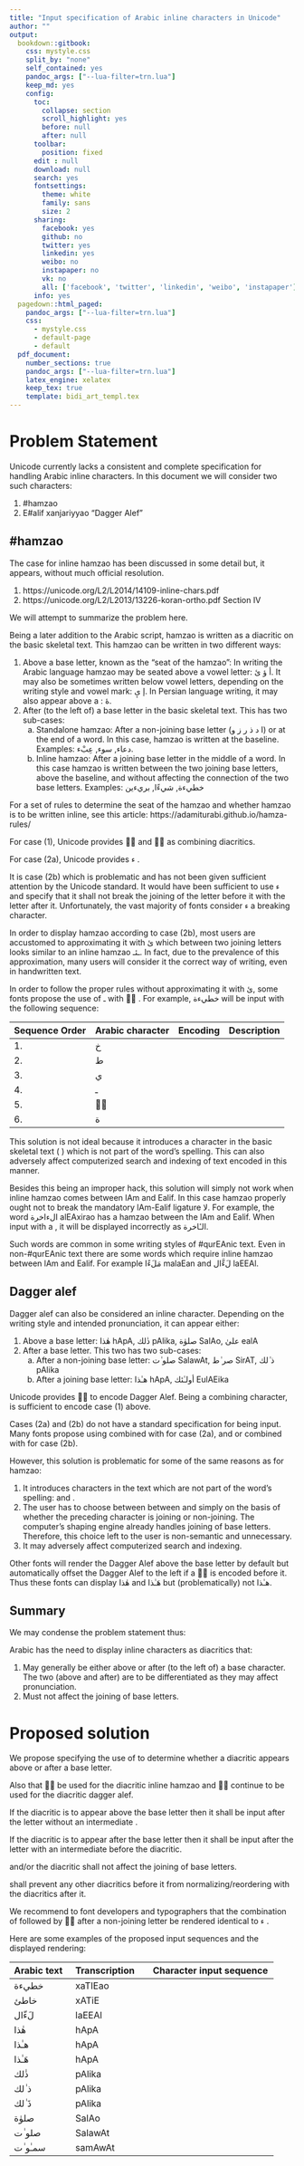 ```yaml
---
title: "Input specification of Arabic inline characters in Unicode"
author: ""
output:
  bookdown::gitbook:
    css: mystyle.css
    split_by: "none"
    self_contained: yes
    pandoc_args: ["--lua-filter=trn.lua"]
    keep_md: yes
    config:
      toc:
        collapse: section
        scroll_highlight: yes
        before: null
        after: null
      toolbar:
        position: fixed
      edit : null
      download: null
      search: yes
      fontsettings:
        theme: white
        family: sans
        size: 2
      sharing:
        facebook: yes
        github: no
        twitter: yes
        linkedin: yes
        weibo: no
        instapaper: no
        vk: no
        all: ['facebook', 'twitter', 'linkedin', 'weibo', 'instapaper']
      info: yes
  pagedown::html_paged:
    pandoc_args: ["--lua-filter=trn.lua"]
    css:
      - mystyle.css
      - default-page
      - default
  pdf_document:
    number_sections: true
    pandoc_args: ["--lua-filter=trn.lua"]
    latex_engine: xelatex
    keep_tex: true
    template: bidi_art_templ.tex
---
```


# Problem Statement

Unicode currently lacks a consistent and complete specification for handling Arabic inline characters. In this document we will consider two such characters:

1. [#hamzao]{.trn}
2. [E#alif xanjariyyao]{.trn} "Dagger Alef"

## [#hamzao]{.trn}

The case for inline [hamzao]{.trn} has been discussed in some detail but, it appears, without much official resolution.

1. https://unicode.org/L2/L2014/14109-inline-chars.pdf
2. https://unicode.org/L2/L2013/13226-koran-ortho.pdf Section IV

We will attempt to summarize the problem here.

Being a later addition to the Arabic script, [hamzao]{.trn} is written as a diacritic on the basic skeletal text. This [hamzao]{.trn} can be written in two different ways:

1. Above a base letter, known as the “seat of the [hamzao]{.trn}”: In writing the Arabic language [hamzao]{.trn} may be seated above a vowel letter: [أ ؤ ئ]{.ar}. It may also be sometimes written below vowel letters, depending on the writing style and vowel mark: [إ ىٕ]{.ar}. In Persian language writing, it may also appear above a \texttt{U+0647} \textsc{arabic letter heh}: [هٔ]{.ar}.
2. After (to the left of) a base letter in the basic skeletal text. This has two sub-cases:
   a. Standalone [hamzao]{.trn}: After a non-joining base letter ([ا د ذ ر ز و]{.ar}) or at the end of a word. In this case, [hamzao]{.trn} is written at the baseline. Examples: [دعاء]{.ar}, [سوء]{.ar}, [عِبْء]{.ar}.
   b. Inline [hamzao]{.trn}: After a joining base letter in the middle of a word. In this case [hamzao]{.trn} is written between the two joining base letters, above the baseline, and without affecting the connection of the two base letters. Examples: [خطيءة]{.ar}, [شيءًا]{.ar}, [بريءين]{.ar}

For a set of rules to determine the seat of the [hamzao]{.trn} and whether [hamzao]{.trn} is to be written inline, see this article: https://adamiturabi.github.io/hamza-rules/

For case (1), Unicode provides [◌ٔ]{.ar} \texttt{U+0654} \textsc{arabic hamza above} and [◌ٕ]{.ar} \textsc{\texttt{U+0655} arabic hamza below} as combining diacritics.

For case (2a), Unicode provides [ء]{.ar} \textsc{\texttt{U+0621} arabic letter hamza}.

It is case (2b) which is problematic and has not been given sufficient attention by the Unicode standard. It would have been sufficient to use [ء]{.ar} \textsc{\texttt{U+0621} arabic letter hamza} and specify that it shall not break the joining of the letter before it with the letter after it. Unfortunately, the vast majority of fonts consider [ء]{.ar} \textsc{\texttt{U+0621} arabic letter hamza} a breaking character.

In order to display [hamzao]{.trn} according to case (2b), most users are accustomed to approximating it with [ئ]{.ar} \textsc{\texttt{U+0626} arabic letter yeh with hamza above} which between two joining letters looks similar to an inline [hamzao]{.trn} [ـئـ]{.ar}. In fact, due to the prevalence of this approximation, many users will consider it the correct way of writing, even in handwritten text.

In order to follow the proper rules without approximating it with [ئ]{.ar}, some fonts propose the use of [ـ]{.ar} \textsc{\texttt{U+0640} arabic tatweel} with [◌ٔ]{.ar} \textsc{\texttt{U+0654} arabic hamza above}. For example, [خطيءة]{.ar} will be input with the following sequence:

Sequence Order | Arabic character | Encoding | Description
:--|:------|:--------|:------
1. |[خ]{.ar}| \texttt{U+062E} | \textsc{arabic letter khah}
2. |[ط]{.ar}| \texttt{U+0637} | \textsc{arabic letter tah}
3. |[ي]{.ar}| \texttt{U+064A} | \textsc{arabic letter yeh}
4. |[ـ]{.ar}| \texttt{U+0640} | \textsc{arabic tatweel}
5. |[◌ٔ]{.ar}| \texttt{U+0654} | \textsc{arabic hamza above}
6. |[ة]{.ar}| \texttt{U+0629} | \textsc{arabic letter teh marbuta}

This solution is not ideal because it introduces a character in the basic skeletal text (\texttt{U+0640} \textsc{arabic tatweel}) which is not part of the word’s spelling. This can also adversely affect computerized search and indexing of text encoded in this manner.

Besides this being an improper hack, this solution will simply not work when inline [hamzao]{.trn} comes between [lAm]{.trn} and [Ealif]{.trn}. In this case [hamzao]{.trn} properly ought not to break the mandatory [lAm]{.trn}-[Ealif]{.trn} ligature [لا]{.ar}. For example, the word [الءاخرة]{.ar} [alEAxirao]{.trn} has a [hamzao]{.trn} between the [lAm]{.trn} and [Ealif]{.trn}. When input with a \texttt{U+0640} \textsc{arabic tatweel}, it will be displayed incorrectly as [الـٔاخرة]{.ar}.

Such words are common in some writing styles of [#qurEAn]{.trn2}ic text. Even in non-[#qurEAn]{.trn2}ic text there are some words which require inline [hamzao]{.trn} between [lAm]{.trn} and [Ealif]{.trn}. For example [مَلَءًا]{.ar} [malaEan]{.trn} and [لَءَّال]{.ar} [laEEAl]{.trn}.

## Dagger alef

Dagger alef can also be considered an inline character. Depending on the writing style and intended pronunciation, it can appear either:

1. Above a base letter: [هٰذا]{.ar} [hApA]{.trn}, [ذٰلك]{.ar} [pAlika]{.trn}, [صلوٰة]{.ar} [SalAo]{.trn}, [علىٰ]{.ar} [ealA]{.trn}
2. After a base letter. This two has two sub-cases:
   a. After a non-joining base letter: [صلو ٰت]{.ar} [SalawAt]{.trn}, [صر ٰط]{.ar} [SirAT]{.trn}, [ذ ٰلك]{.ar} [pAlika]{.trn}
   b. After a joining base letter: [هـٰذا]{.ar} [hApA]{.trn}, [أولـٰئك]{.ar} [EulAEika]{.trn}

Unicode provides [◌ٰ]{.ar} \texttt{U+0670} \textsc{arabic superscript alef} to encode Dagger Alef. Being a combining character, \texttt{U+0670} \textsc{arabic superscript alef} is sufficient to encode case (1) above.

Cases (2a) and (2b) do not have a standard specification for being input. Many fonts propose using \textsc{\texttt{U+0640} arabic tatweel} combined with \texttt{U+0670} \textsc{arabic superscript alef} for case (2a), and \texttt{U+00A0} \textsc{no-break space (nbsp)} or \texttt{U+202F} \textsc{narrow no-break space (nnbsp)} combined with \texttt{U+0670} \textsc{arabic superscript alef} for case (2b).

However, this solution is problematic for some of the same reasons as for [hamzao]{.trn}:

1. It introduces characters in the text which are not part of the word’s spelling: \textsc{tatweel} and \textsc{nbsp/nnbsp}.
2. The user has to choose between between \textsc{tatweel} and \textsc{nbsp/nnbsp} simply on the basis of whether the preceding character is joining or non-joining. The computer’s shaping engine already handles joining of base letters. Therefore, this choice left to the user is non-semantic and unnecessary.
3. It may adversely affect computerized search and indexing.

Other fonts will render the Dagger Alef above the base letter by default but automatically offset the Dagger Alef to the left if a [◌َ]{.ar} \texttt{U+064E} \textsc{arabic fatha} is encoded before it. Thus these fonts can display [هٰذا]{.ar} and [هَـٰذا]{.ar} but (problematically) not [هـٰذا]{.ar}.

## Summary

We may condense the problem statement thus:

Arabic has the need to display inline characters as diacritics that:

1. May generally be either above or after (to the left of) a base character. The two (above and after) are to be differentiated as they may affect pronunciation.
2. Must not affect the joining of base letters.

# Proposed solution

We propose specifying the use of \texttt{U+034F} \textsc{combining grapheme joiner (cgj)} to determine whether a diacritic appears above or after a base letter.

Also that [◌ٔ]{.ar} \textsc{\texttt{U+0654} arabic hamza above} be used for the diacritic inline [hamzao]{.trn} and [◌ٰ]{.ar} \texttt{U+0670} \textsc{arabic superscript alef} continue to be used for the diacritic dagger alef.

If the diacritic is to appear above the base letter then it shall be input after the letter without an intermediate \textsc{cgj}.

If the diacritic is to appear after the base letter then it shall be input after the letter with an intermediate \textsc{cgj} before the diacritic.

\textsc{cgj} and/or the diacritic shall not affect the joining of base letters.

\textsc{cgj} shall prevent any other diacritics before it from normalizing/reordering with the diacritics after it.

We recommend to font developers and typographers that the combination of \textsc{cgj} followed by [◌ٔ]{.ar} \textsc{\texttt{U+0654} arabic hamza above} after a non-joining letter be rendered identical to [ء]{.ar} \textsc{\texttt{U+0621} arabic letter hamza}.

Here are some examples of the proposed input sequences and the displayed rendering:

Arabic text | Transcription |Character input sequence
:-------|:---------|:---------------
[خطيءة]{.ar} | [xaTIEao]{.trn} | \textsc{khah, tah, yeh, cgj, hamza above, teh marbuta}
[خاطئ]{.ar}  | [xATiE]{.trn} | \textsc{khah, alef, tah, yeh, hamza above}
[لَءّال]{.ar}  | [laEEAl]{.trn} | \textsc{lam, fatha, cgj, hamza above, shaddah, alef, lam}
[هٰذا]{.ar}   | [hApA]{.trn} | \textsc{heh, superscript alef, thal, alef}
[هـٰذا]{.ar}  | [hApA]{.trn} | \textsc{heh, cgj, superscript alef, thal, alef}
[هَـٰذا]{.ar}  | [hApA]{.trn} | \textsc{heh, fatha, cgj, superscript alef, thal, alef}
[ذٰلك]{.ar}   | [pAlika]{.trn} | \textsc{thal, superscript alef, lam, kaf}
[ذ ٰلك]{.ar}  | [pAlika]{.trn} | \textsc{thal, cgj, superscript alef, lam, kaf}
[ذَ ٰلك]{.ar}  | [pAlika]{.trn} | \textsc{thal, fatha, cgj, superscript alef, lam, kaf}
[صلوٰة]{.ar}  | [SalAo]{.trn} | \textsc{sad, lam, waw, superscript alef, teh marbuta}
[صلو ٰت]{.ar} | [SalawAt]{.trn} | \textsc{sad, lam, waw, cgj, superscript alef, teh}
[سمـٰو ٰت]{.ar} | [samAwAt]{.trn} | \textsc{seen, meem, cgj, superscript alef, waw, cgj, superscript alef, teh}

